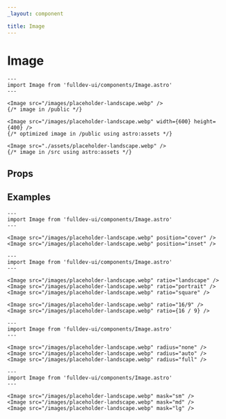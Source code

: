 ```yaml
---
_layout: component

title: Image
---
```


# Image


```astro live
---
import Image from 'fulldev-ui/components/Image.astro'
---

<Image src="/images/placeholder-landscape.webp" />
{/* image in /public */}

<Image src="/images/placeholder-landscape.webp" width={600} height={400} />
{/* optimized image in /public using astro:assets */}

<Image src="./assets/placeholder-landscape.webp" />
{/* image in /src using astro:assets */}
```

## Props

<PropsTable />

## Examples

```astro live
---
import Image from 'fulldev-ui/components/Image.astro'
---

<Image src="/images/placeholder-landscape.webp" position="cover" />
<Image src="/images/placeholder-landscape.webp" position="inset" />
```

```astro live
---
import Image from 'fulldev-ui/components/Image.astro'
---

<Image src="/images/placeholder-landscape.webp" ratio="landscape" />
<Image src="/images/placeholder-landscape.webp" ratio="portrait" />
<Image src="/images/placeholder-landscape.webp" ratio="square" />

<Image src="/images/placeholder-landscape.webp" ratio="16/9" />
<Image src="/images/placeholder-landscape.webp" ratio={16 / 9} />
```

```astro live
---
import Image from 'fulldev-ui/components/Image.astro'
---

<Image src="/images/placeholder-landscape.webp" radius="none" />
<Image src="/images/placeholder-landscape.webp" radius="auto" />
<Image src="/images/placeholder-landscape.webp" radius="full" />
```

```astro live
---
import Image from 'fulldev-ui/components/Image.astro'
---

<Image src="/images/placeholder-landscape.webp" mask="sm" />
<Image src="/images/placeholder-landscape.webp" mask="md" />
<Image src="/images/placeholder-landscape.webp" mask="lg" />
```
